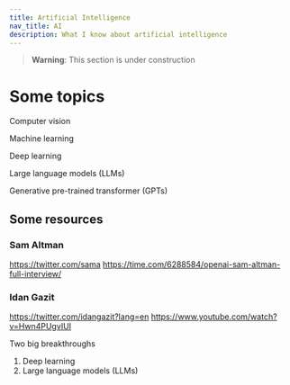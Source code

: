 ```yaml
---
title: Artificial Intelligence
nav_title: AI
description: What I know about artificial intelligence
---
```


> **Warning**: This section is under construction

# Some topics

Computer vision

Machine learning

Deep learning

Large language models (LLMs)

Generative pre-trained transformer (GPTs)

## Some resources

### Sam Altman

https://twitter.com/sama
https://time.com/6288584/openai-sam-altman-full-interview/

### Idan Gazit

https://twitter.com/idangazit?lang=en
https://www.youtube.com/watch?v=Hwn4PUgvIUI

Two big breakthroughs

1. Deep learning
2. Large language models (LLMs)
